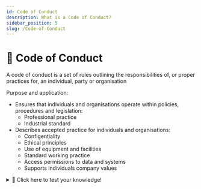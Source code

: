 ```yaml
---
id: Code of Conduct
description: What is a Code of Conduct?
sidebar_position: 5
slug: /Code-of-Conduct
---
```


# 📜 Code of Conduct


A code of conduct is a set of rules outlining the responsibilities of, or proper practices for, an individual, party or organisation

Purpose and application:
- Ensures that individuals and organisations operate within policies, procedures and legislation:
  - Professional practice
  - Industrial standard
- Describes accepted practice for individuals and organisations:
  - Configentiality
  - Ethical principles
  - Use of equipment and facilities
  - Standard working practice
  - Access permissions to data and systems
  - Supports individuals company values


<details>
  <summary>🧠 Click here to test your knowledge! </summary>

<iframe src="https://quizlet.com/659652572/match/embed?i=3loczc&x=1jj1" height="500" width="100%"></iframe>
</details>